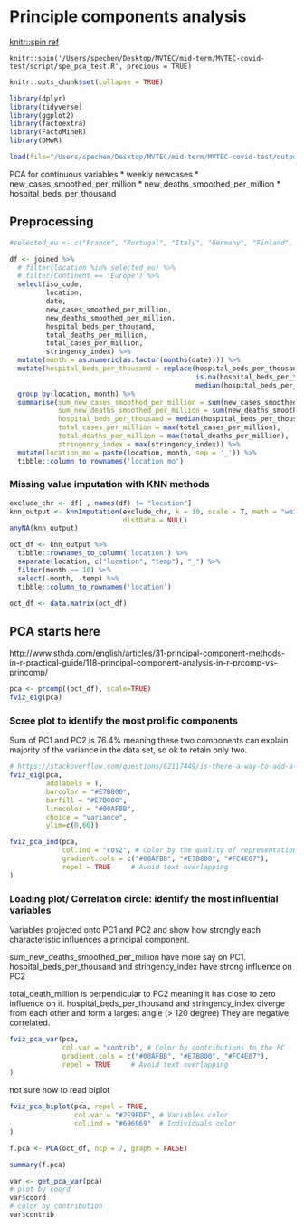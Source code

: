 # Principle components analysis
[knitr::spin ref](https://github.com/yihui/knitr/blob/master/inst/examples/knitr-spin.R)

`knitr::spin('/Users/spechen/Desktop/MVTEC/mid-term/MVTEC-covid-test/script/spe_pca_test.R', precious = TRUE)`

```r
knitr::opts_chunk$set(collapse = TRUE)

```
```r
library(dplyr)
library(tidyverse)
library(ggplot2)
library(factoextra)
library(FactoMineR)
library(DMwR)

load(file="/Users/spechen/Desktop/MVTEC/mid-term/MVTEC-covid-test/output/joined_data_by_isocode.RData")
```

PCA for continuous variables
* weekly newcases
* new_cases_smoothed_per_million
* new_deaths_smoothed_per_million
* hospital_beds_per_thousand 

## Preprocessing

```r
#selected_eu <- c("France", "Portugal", "Italy", "Germany", "Finland", "Denmark", "Norway", "Netherlands", "Spain", "United Kingdom") 

df <- joined %>%
  # filter(location %in% selected_eu) %>%
  # filter(Continent == 'Europe') %>%
  select(iso_code, 
         location,
         date, 
         new_cases_smoothed_per_million, 
         new_deaths_smoothed_per_million, 
         hospital_beds_per_thousand, 
         total_deaths_per_million, 
         total_cases_per_million, 
         stringency_index) %>%
  mutate(month = as.numeric(as.factor(months(date)))) %>%
  mutate(hospital_beds_per_thousand = replace(hospital_beds_per_thousand,
                                              is.na(hospital_beds_per_thousand),
                                              median(hospital_beds_per_thousand, na.rm = T))) %>% #replace missing value with median
  group_by(location, month) %>%
  summarise(sum_new_cases_smoothed_per_million = sum(new_cases_smoothed_per_million),
            sum_new_deaths_smoothed_per_million = sum(new_deaths_smoothed_per_million),
            hospital_beds_per_thousand = median(hospital_beds_per_thousand),
            total_cases_per_million = max(total_cases_per_million), 
            total_deaths_per_million = max(total_deaths_per_million),
            stringency_index = max(stringency_index)) %>%
  mutate(location_mo = paste(location, month, sep = '_')) %>%
  tibble::column_to_rownames('location_mo')
```

### Missing value imputation with KNN methods

```r
exclude_chr <- df[ , names(df) != "location"]
knn_output <- knnImputation(exclude_chr, k = 10, scale = T, meth = "weighAvg",
                            distData = NULL)
anyNA(knn_output)

oct_df <- knn_output %>%
  tibble::rownames_to_column('location') %>%
  separate(location, c("location", "temp"), "_") %>% 
  filter(month == 10) %>%
  select(-month, -temp) %>%
  tibble::column_to_rownames('location')

oct_df <- data.matrix(oct_df)
```

## PCA starts here 
http://www.sthda.com/english/articles/31-principal-component-methods-in-r-practical-guide/118-principal-component-analysis-in-r-prcomp-vs-princomp/

```r
pca <- prcomp((oct_df), scale=TRUE)
fviz_eig(pca)
```

### Scree plot to identify the most prolific components
Sum of PC1 and PC2 is 76.4% meaning these two components can explain majority of the variance in the data set, so ok to retain only two.  

```r
# https://stackoverflow.com/questions/62117449/is-there-a-way-to-add-a-cum-sum-to-a-fviz-eig-plot
fviz_eig(pca,
         addlabels = T, 
         barcolor = "#E7B800", 
         barfill = "#E7B800", 
         linecolor = "#00AFBB", 
         choice = "variance", 
         ylim=c(0,60))


```
```r
fviz_pca_ind(pca,
             col.ind = "cos2", # Color by the quality of representation
             gradient.cols = c("#00AFBB", "#E7B800", "#FC4E07"),
             repel = TRUE     # Avoid text overlapping
)
```

### Loading plot/ Correlation circle: identify the most influential variables
Variables projected onto PC1 and PC2 and show how strongly each characteristic influences a principal component.

sum_new_deaths_smoothed_per_million have more say on PC1.
hospital_beds_per_thousand and stringency_index have strong influence on PC2 

total_death_million is perpendicular to PC2 meaning it has close to zero influence on it.
hospital_beds_per_thousand and stringency_index diverge from each other and form a largest angle (> 120 degree) They are negative correlated.  

```r
fviz_pca_var(pca,
             col.var = "contrib", # Color by contributions to the PC
             gradient.cols = c("#00AFBB", "#E7B800", "#FC4E07"),
             repel = TRUE     # Avoid text overlapping
)
```

not sure how to read biplot

```r
fviz_pca_biplot(pca, repel = TRUE,
                col.var = "#2E9FDF", # Variables color
                col.ind = "#696969"  # Individuals color
)

f.pca <- PCA(oct_df, ncp = 7, graph = FALSE)

summary(f.pca)

var <- get_pca_var(pca)
# plot by coord
var$coord
# color by contribution
var$contrib
```

